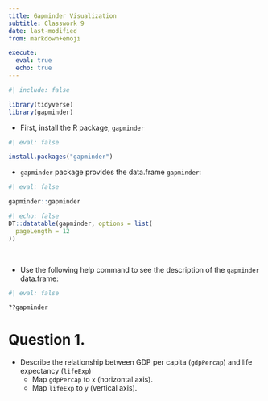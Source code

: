 ```yaml
---
title: Gapminder Visualization
subtitle: Classwork 9
date: last-modified
from: markdown+emoji

execute: 
  eval: true
  echo: true
---
```


```r
#| include: false

library(tidyverse)
library(gapminder)
```


- First, install the R package, `gapminder`

```r
#| eval: false

install.packages("gapminder")
```

- `gapminder` package provides the data.frame `gapminder`:

```r
#| eval: false

gapminder::gapminder
```

```r
#| echo: false
DT::datatable(gapminder, options = list(
  pageLength = 12
))
```

<br>

- Use the following help command to see the description of the `gapminder` data.frame:
```r
#| eval: false

??gapminder
```



# Question 1.

- Describe the relationship between GDP per capita (`gdpPercap`) and life expectancy (`lifeExp`)
  - Map `gdpPercap` to `x` (horizontal axis).
  - Map `lifeExp` to `y` (vertical axis).


